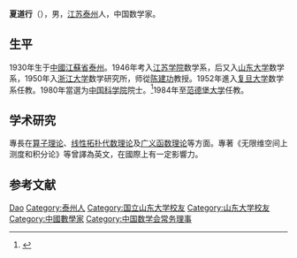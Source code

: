 '''夏道行'''（{{bd|1930年|10月20日|}}），男，[[江苏|江苏]][[泰州|泰州]]人，中国数学家。

== 生平 ==
1930年生于[[中國|中國]][[江蘇省|江蘇省]][[泰州|泰州]]。1946年考入[[江苏学院|江苏学院]]数学系，后又入[[山东大学|山东大学]]数学系，1950年入[[浙江大学|浙江大学]]数学研究所，师從[[陈建功|陈建功]]教授。1952年進入[[复旦大学|复旦大学]]数学系任教。1980年當選为[[中国科学院|中国科学院]]院士。<ref>{{Cite web|url=http://sourcedb.cas.cn/sourcedb_ad_cas/zw2/ysxx/sxwlxb/200906/t20090624_1791993.html|title=中国科学院院士信息-夏道行|publisher=中科院|deadurl=yes|archiveurl=https://web.archive.org/web/20131002151921/http://sourcedb.cas.cn/sourcedb_ad_cas/zw2/ysxx/sxwlxb/200906/t20090624_1791993.html|archivedate=2013-10-02}}</ref>1984年至[[范德堡大学|范德堡大学]]任教。

== 学术研究 ==
專長在[[算子理论|算子理论]]、[[线性拓扑代数理论|线性拓扑代数理论]]及[[广义函数理论|广义函数理论]]等方面。專著《无限维空间上测度和积分论》等曾譯為英文，在國際上有一定影響力。

== 参考文献 ==
{{Reflist}}

{{China-bio-stub}}
{{中国科学院数学物理学部院士}}
{{Navboxes 
| title  = 夏道行在[[中国数学会|中国数学会]]的职务
| list1  =
{{中国数学会第三届理事会}}
{{中国数学会第四届理事会}}
}}

{{Authority control}}
{{DEFAULTSORT:Xia夏}}
[[Category:夏姓|Dao]]
[[Category:泰州人|Category:泰州人]]
[[Category:国立山东大学校友|Category:国立山东大学校友]]
[[Category:山东大学校友|Category:山东大学校友]]
[[Category:中國數學家|Category:中國數學家]]
[[Category:中国数学会常务理事|Category:中国数学会常务理事]]